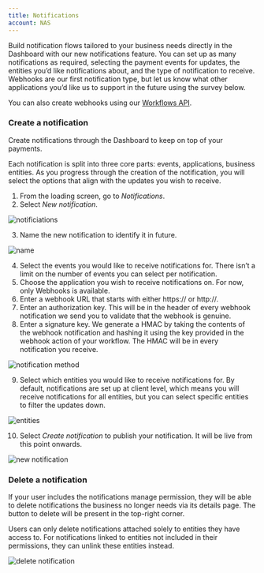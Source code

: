 ```yaml
--- 
title: Notifications
account: NAS
---
```


Build notification flows tailored to your business needs directly in the Dashboard with our new notifications feature. You can set up as many notifications as required, selecting the payment events for updates, the entities you’d like notifications about, and the type of notification to receive. Webhooks are our first notification type, but let us know what other applications you’d like us to support in the future using the survey below.

<TipBox>

You can also create webhooks using our [Workflows API](/workflows). 

</TipBox>

### Create a notification

Create notifications through the Dashboard to keep on top of your payments. 

Each notification is split into three core parts: events, applications, business entities. As you progress through the creation of the notification, you will select the options that align with the updates you wish to receive.

1. From the loading screen, go to _Notifications_.
2. Select _New notification_. 

![notificiations](/NAS/Dashboard/Notifications/notifications.png)

3. Name the new notification to identify it in future.

![name](/NAS/Dashboard/Notifications/name.png)

4. Select the events you would like to receive notifications for. There isn’t a limit on the number of events you can select per notification.
5. Choose the application you wish to receive notifications on. For now, only Webhooks is available.
6. Enter a webhook URL that starts with either https:// or http://.
7. Enter an authorization key. This will be in the header of every webhook notification we send you to validate that the webhook is genuine.
8. Enter a signature key. We generate a HMAC by taking the contents of the webhook notification and hashing it using the key provided in the webhook action of your workflow. The HMAC will be in every notification you receive.

![notification method](/NAS/Dashboard/Notifications/notification-methods.png)

9. Select which entities you would like to receive notifications for. By default, notifications are set up at client level, which means you will receive notifications for all entities, but you can select specific entities to filter the updates down.

![entities](/NAS/Dashboard/Notifications/entities.png)

10. Select _Create notification_ to publish your notification. It will be live from this point onwards.

![new notification](/NAS/Dashboard/Notifications/new-notification.png)

### Delete a notification

If your user includes the notifications manage permission, they will be able to delete notifications the business no longer needs via its details page. The button to delete will be present in the top-right corner.

<TipBox variant="info">

Users can only delete notifications attached solely to entities they have access to. For notifications linked to entities not included in their permissions, they can unlink these entities instead. 

</TipBox>

![delete notification](/NAS/Dashboard/Notifications/delete-notification.png)